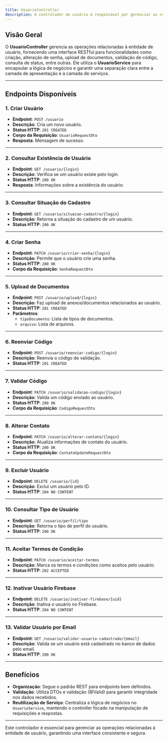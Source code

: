 ```yaml
---
title: UsuarioController
description: O controlador de usuário é responsável por gerenciar as requisições HTTP relacionadas à entidade de usuário.
---
```


## Visão Geral

O **UsuarioController** gerencia as operações relacionadas à entidade de usuário, fornecendo uma interface RESTful para funcionalidades como criação, alteração de senha, upload de documentos, validação de código, consulta de status, entre outras. Ele utiliza o **UsuarioService** para encapsular a lógica de negócios e garantir uma separação clara entre a camada de apresentação e a camada de serviços.

---

## Endpoints Disponíveis

### 1. Criar Usuário
- **Endpoint**: `POST /usuario`
- **Descrição**: Cria um novo usuário.
- **Status HTTP**: `201 CREATED`
- **Corpo da Requisição**: `UsuarioRequestDto`
- **Resposta**: Mensagem de sucesso.

---

### 2. Consultar Existência de Usuário
- **Endpoint**: `GET /usuario/{login}`
- **Descrição**: Verifica se um usuário existe pelo login.
- **Status HTTP**: `200 OK`
- **Resposta**: Informações sobre a existência do usuário.

---

### 3. Consultar Situação do Cadastro
- **Endpoint**: `GET /usuario/situacao-cadastro/{login}`
- **Descrição**: Retorna a situação do cadastro de um usuário.
- **Status HTTP**: `200 OK`

---

### 4. Criar Senha
- **Endpoint**: `PATCH /usuario/criar-senha/{login}`
- **Descrição**: Permite que o usuário crie uma senha.
- **Status HTTP**: `200 OK`
- **Corpo da Requisição**: `SenhaRequestDto`

---

### 5. Upload de Documentos
- **Endpoint**: `POST /usuario/upload/{login}`
- **Descrição**: Faz upload de anexos/documentos relacionados ao usuário.
- **Status HTTP**: `201 CREATED`
- **Parâmetros**:
  - `tipoDocumento`: Lista de tipos de documentos.
  - `arquivo`: Lista de arquivos.

---

### 6. Reenviar Código
- **Endpoint**: `POST /usuario/reenviar-codigo/{login}`
- **Descrição**: Reenvia o código de validação.
- **Status HTTP**: `201 CREATED`

---

### 7. Validar Código
- **Endpoint**: `PATCH /usuario/validacao-codigo/{login}`
- **Descrição**: Valida um código enviado ao usuário.
- **Status HTTP**: `200 OK`
- **Corpo da Requisição**: `CodigoRequestDto`

---

### 8. Alterar Contato
- **Endpoint**: `PATCH /usuario/alterar-contato/{login}`
- **Descrição**: Atualiza informações de contato do usuário.
- **Status HTTP**: `200 OK`
- **Corpo da Requisição**: `ContatoUpdateRequestDto`

---

### 9. Excluir Usuário
- **Endpoint**: `DELETE /usuario/{id}`
- **Descrição**: Exclui um usuário pelo ID.
- **Status HTTP**: `204 NO CONTENT`

---

### 10. Consultar Tipo de Usuário
- **Endpoint**: `GET /usuario/perfil/tipo`
- **Descrição**: Retorna o tipo de perfil do usuário.
- **Status HTTP**: `200 OK`

---

### 11. Aceitar Termos de Condição
- **Endpoint**: `PATCH /usuario/aceitar-termos`
- **Descrição**: Marca os termos e condições como aceitos pelo usuário.
- **Status HTTP**: `202 ACCEPTED`

---

### 12. Inativar Usuário Firebase
- **Endpoint**: `DELETE /usuario/inativar-firebase/{uid}`
- **Descrição**: Inativa o usuário no Firebase.
- **Status HTTP**: `204 NO CONTENT`

---

### 13. Validar Usuário por Email
- **Endpoint**: `GET /usuario/validar-usuario-cadastrado/{email}`
- **Descrição**: Valida se um usuário está cadastrado no banco de dados pelo email.
- **Status HTTP**: `200 OK`

---

## Benefícios

- **Organização**: Segue o padrão REST para endpoints bem definidos.
- **Validação**: Utiliza DTOs e validação (@Valid) para garantir integridade nos dados recebidos.
- **Reutilização de Serviço**: Centraliza a lógica de negócios no `UsuarioService`, mantendo o controller focado na manipulação de requisições e respostas.

---

Este controlador é essencial para gerenciar as operações relacionadas à entidade de usuário, garantindo uma interface consistente e segura.
